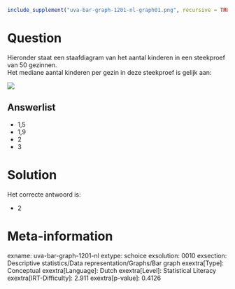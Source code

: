 ```r
include_supplement("uva-bar-graph-1201-nl-graph01.png", recursive = TRUE)
```

Question
========

Hieronder staat een staafdiagram van het aantal kinderen in een
steekproef van 50 gezinnen.\
Het mediane aantal kinderen per gezin in deze steekproef is gelijk aan:

![](uva-bar-graph-1201-nl-graph01.png)

Answerlist
----------

* 1,5
* 1,9
* 2
* 3

Solution
========

Het correcte antwoord is: 

* 2

Meta-information
================
exname: uva-bar-graph-1201-nl
extype: schoice
exsolution: 0010
exsection: Descriptive statistics/Data representation/Graphs/Bar graph
exextra[Type]: Conceptual
exextra[Language]: Dutch
exextra[Level]: Statistical Literacy
exextra[IRT-Difficulty]: 2.911
exextra[p-value]: 0.4126
